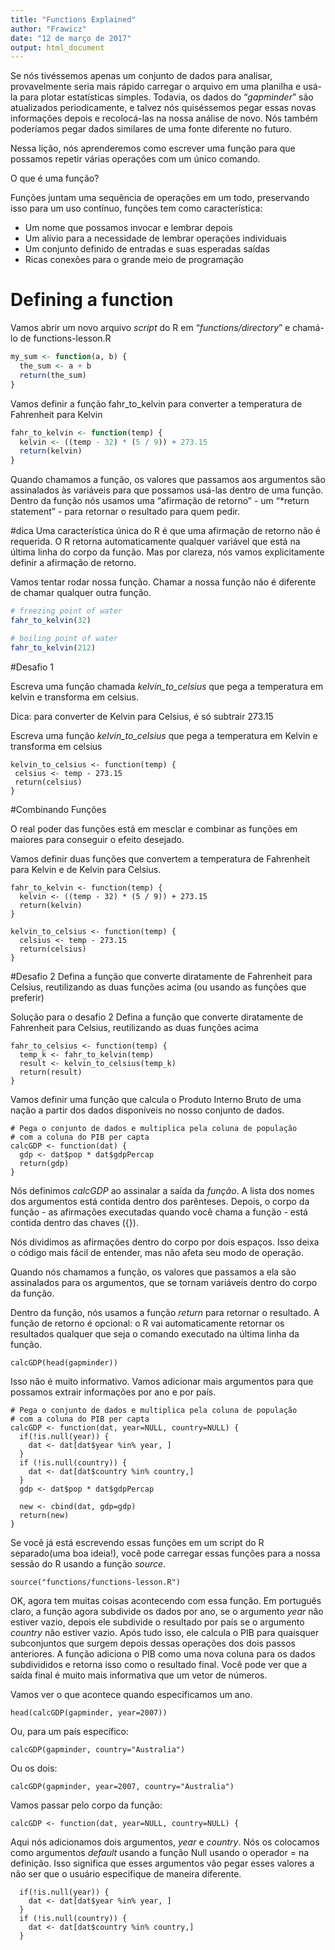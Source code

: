 ---
title: "Functions Explained"
author: "Frawicz"
date: "12 de março de 2017"
output: html_document
---

Se nós tivéssemos apenas um conjunto de dados para analisar, provavelmente seria mais rápido carregar o arquivo em uma planilha e usá-la para plotar estatísticas simples. Todavia, os dados do "*gapminder*" são atualizados periodicamente, e talvez nós quiséssemos pegar essas novas informações depois e recolocá-las na nossa análise de novo. Nós também poderíamos pegar dados similares de uma fonte diferente no futuro. 

Nessa lição, nós aprenderemos como escrever uma função para que possamos repetir várias operações com um único comando.


O que é uma função?

Funções juntam uma sequência de operações em um todo, preservando isso para um uso contínuo, funções tem como característica:

* Um nome que possamos invocar e lembrar depois
* Um alívio para a necessidade de lembrar operações individuais
* Um conjunto definido de entradas e suas esperadas saídas
* Ricas conexões para o grande meio de programação

# Defining a function

Vamos abrir um novo arquivo *script* do R em "*functions/directory*" e chamá-lo de functions-lesson.R


```{r my_sum} 
my_sum <- function(a, b) {
  the_sum <- a + b
  return(the_sum)
}

```
Vamos definir a função fahr_to_kelvin para converter a temperatura de Fahrenheit para Kelvin
```{r fahr_to_kelvin}
fahr_to_kelvin <- function(temp) {
  kelvin <- ((temp - 32) * (5 / 9)) + 273.15
  return(kelvin)
}
```
Quando chamamos a função, os valores que passamos aos argumentos são assinalados às variáveis para que possamos usá-las dentro de uma função. Dentro da função nós usamos uma "afirmação de retorno" - um "*return statement" - para retornar o resultado para quem pedir. 

#dica
Uma característica única do R é que uma afirmação de retorno não é requerida. O R retorna automaticamente qualquer variável que está na última linha do corpo da função. Mas por clareza, nós vamos explicitamente definir a afirmação de retorno.

Vamos tentar rodar nossa função. Chamar a nossa função não é diferente de chamar qualquer outra função.

```{r duelo}
# freezing point of water
fahr_to_kelvin(32)
```
```{r duelo 2}
# boiling point of water
fahr_to_kelvin(212)
```

#Desafio 1

Escreva uma função chamada *kelvin_to_celsius* que pega a temperatura em kelvin e transforma em celsius. 

Dica: para converter de Kelvin para Celsius, é só subtrair 273.15

Escreva uma função *kelvin_to_celsius* que pega a temperatura em Kelvin e transforma em celsius

```
kelvin_to_celsius <- function(temp) {
 celsius <- temp - 273.15
 return(celsius)
}
```

#Combinando Funções

O real poder das funções está em mesclar e combinar as funções em maiores para conseguir o efeito desejado.

Vamos definir duas funções que convertem a temperatura de Fahrenheit para Kelvin e de Kelvin para Celsius.

```
fahr_to_kelvin <- function(temp) {
  kelvin <- ((temp - 32) * (5 / 9)) + 273.15
  return(kelvin)
}

kelvin_to_celsius <- function(temp) {
  celsius <- temp - 273.15
  return(celsius)
}
```

#Desafio 2
Defina a função que converte diratamente de Fahrenheit para Celsius, reutilizando as duas funções acima (ou usando as funções que preferir)

Solução para o desafio 2
Defina a função que converte diratamente de Fahrenheit para Celsius, reutilizando as duas funções acima


```
fahr_to_celsius <- function(temp) {
  temp_k <- fahr_to_kelvin(temp)
  result <- kelvin_to_celsius(temp_k)
  return(result)
}
```

Vamos definir uma função que calcula o Produto Interno Bruto de uma nação a partir dos dados disponíveis no nosso conjunto de dados.


```
# Pega o conjunto de dados e multiplica pela coluna de população
# com a coluna do PIB per capta
calcGDP <- function(dat) {
  gdp <- dat$pop * dat$gdpPercap
  return(gdp)
}
```

Nós definimos *calcGDP* ao assinalar a saída da *função*. A lista dos nomes dos argumentos está contida dentro dos parênteses. Depois, o corpo da função - as afirmações executadas quando você chama a função - está contida dentro das chaves ({}).

Nós dividimos as afirmações dentro do corpo por dois espaços. Isso deixa o código mais fácil de entender, mas não afeta seu modo de operação.

Quando nós chamamos a função, os valores que passamos a ela são assinalados para os argumentos, que se tornam variáveis dentro do corpo da função.

Dentro da função, nós usamos a função *return* para retornar o resultado. A função de retorno é opcional: o R vai automaticamente retornar os resultados qualquer que seja o comando executado na última linha da função.

```
calcGDP(head(gapminder))
```

Isso não é muito informativo. Vamos adicionar mais argumentos para que possamos extrair informações por ano e por país.

```
# Pega o conjunto de dados e multiplica pela coluna de população
# com a coluna do PIB per capta
calcGDP <- function(dat, year=NULL, country=NULL) {
  if(!is.null(year)) {
    dat <- dat[dat$year %in% year, ]
  }
  if (!is.null(country)) {
    dat <- dat[dat$country %in% country,]
  }
  gdp <- dat$pop * dat$gdpPercap

  new <- cbind(dat, gdp=gdp)
  return(new)
}
```

Se você já está escrevendo essas funções em um script do R separado(uma boa ideia!), você pode carregar essas funções para a nossa sessão do R usando a função *source*.

```
source("functions/functions-lesson.R")
```
OK, agora tem muitas coisas acontecendo com essa função. Em português claro, a função agora subdivide os dados por ano, se o argumento *year* não estiver vazio, depois ele subdivide o resultado por país se o argumento *country* não estiver vazio. Após tudo isso, ele calcula o PIB para quaisquer subconjuntos que surgem depois dessas operações dos dois passos anteriores. A função adiciona o PIB como uma nova coluna para os dados subdivididos e retorna isso como o resultado final. Você pode ver que a saída final é muito mais informativa que um vetor de números.

Vamos ver o que acontece quando especificamos um ano. 

```
head(calcGDP(gapminder, year=2007))
```

Ou, para um país específico:

```
calcGDP(gapminder, country="Australia")
```

Ou os dois:

```
calcGDP(gapminder, year=2007, country="Australia")
```

Vamos passar pelo corpo da função:

```
calcGDP <- function(dat, year=NULL, country=NULL) {
```

Aqui nós adicionamos dois argumentos, *year* e *country*. Nós os colocamos como argumentos *default* usando a função Null usando o operador = na definição. Isso significa que esses argumentos vão pegar esses valores a não ser que o usuário especifique de maneira diferente.

```
  if(!is.null(year)) {
    dat <- dat[dat$year %in% year, ]
  }
  if (!is.null(country)) {
    dat <- dat[dat$country %in% country,]
  }
  ```




